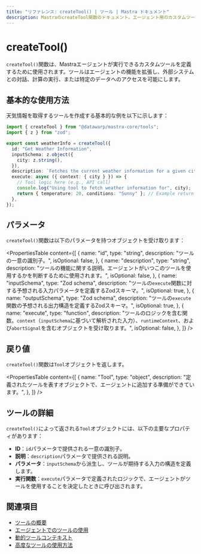 ```yaml
---
title: "リファレンス: createTool() | ツール | Mastra ドキュメント"
description: MastraのcreateTool関数のドキュメント。エージェント用のカスタムツールを定義するために使用されます。
---
```


# createTool()

`createTool()`関数は、Mastraエージェントが実行できるカスタムツールを定義するために使用されます。ツールはエージェントの機能を拡張し、外部システムとの対話、計算の実行、または特定のデータへのアクセスを可能にします。

## 基本的な使用方法

天気情報を取得するツールを作成する基本的な例を以下に示します：

```typescript filename="src/mastra/tools/weatherInfo.ts" copy
import { createTool } from "@datawarp/mastra-core/tools";
import { z } from "zod";

export const weatherInfo = createTool({
  id: "Get Weather Information",
  inputSchema: z.object({
    city: z.string(),
  }),
  description: `Fetches the current weather information for a given city`,
  execute: async ({ context: { city } }) => {
    // Tool logic here (e.g., API call)
    console.log("Using tool to fetch weather information for", city);
    return { temperature: 20, conditions: "Sunny" }; // Example return
  },
});
```

## パラメータ

`createTool()`関数は以下のパラメータを持つオブジェクトを受け取ります：

<PropertiesTable
  content={[
    {
      name: "id",
      type: "string",
      description: "ツールの一意の識別子。",
      isOptional: false,
    },
    {
      name: "description",
      type: "string",
      description:
        "ツールの機能に関する説明。エージェントがいつこのツールを使用するかを判断するために使用されます。",
      isOptional: false,
    },
    {
      name: "inputSchema",
      type: "Zod schema",
      description:
        "ツールの`execute`関数に対する予想される入力パラメータを定義するZodスキーマ。",
      isOptional: true,
    },
    {
      name: "outputSchema",
      type: "Zod schema",
      description:
        "ツールの`execute`関数の予想される出力構造を定義するZodスキーマ。",
      isOptional: true,
    },
    {
      name: "execute",
      type: "function",
      description:
        "ツールのロジックを含む関数。`context`（`inputSchema`に基づいて解析された入力）、`runtimeContext`、および`abortSignal`を含むオブジェクトを受け取ります。",
      isOptional: false,
    },
  ]}
/>

## 戻り値

`createTool()`関数は`Tool`オブジェクトを返します。

<PropertiesTable
  content={[
    {
      name: "Tool",
      type: "object",
      description:
        "定義されたツールを表すオブジェクトで、エージェントに追加する準備ができています。",
    },
  ]}
/>

## ツールの詳細

`createTool()`によって返される`Tool`オブジェクトには、以下の主要なプロパティがあります：

- **ID**：`id`パラメータで提供される一意の識別子。
- **説明**：`description`パラメータで提供される説明。
- **パラメータ**：`inputSchema`から派生し、ツールが期待する入力の構造を定義します。
- **実行関数**：`execute`パラメータで定義されたロジックで、エージェントがツールを使用することを決定したときに呼び出されます。

## 関連項目

- [ツールの概要](/docs/tools-mcp/overview)
- [エージェントでのツールの使用](/docs/agents/using-tools-and-mcp)
- [動的ツールコンテキスト](/docs/tools-mcp/dynamic-context)
- [高度なツールの使用方法](/docs/tools-mcp/advanced-usage)
